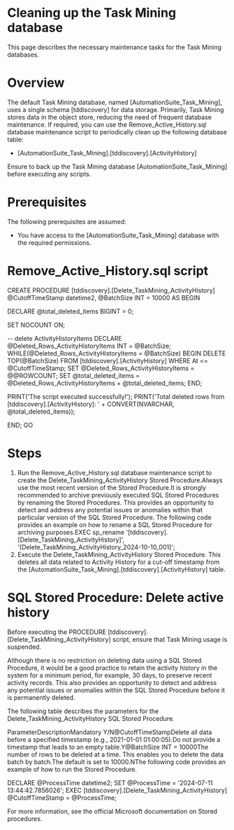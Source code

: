 ﻿# Cleaning up the Task Mining database

This page describes the necessary maintenance tasks for the Task Mining databases.

# Overview

The default Task Mining database, named [AutomationSuite_Task_Mining], uses a single schema [tddiscovery] for data storage. Primarily, Task Mining stores data in the object store, reducing the need of frequent database maintenance. If required, you can use the Remove_Active_History.sql database maintenance script to periodically clean up the following database table:

* [AutomationSuite_Task_Mining].[tddiscovery].[ActivityHistory]

Ensure to back up the Task Mining database [AutomationSuite_Task_Mining] before executing any scripts.

# Prerequisites

The following prerequisites are assumed:

* You have access to the [AutomationSuite_Task_Mining] database with the required permissions.

# Remove_Active_History.sql script

CREATE PROCEDURE [tddiscovery].[Delete_TaskMining_ActivityHistory] 
   @CutoffTimeStamp datetime2, 
   @BatchSize INT = 10000 
AS
BEGIN
  
   DECLARE @total_deleted_items BIGINT = 0; 
   
   SET NOCOUNT ON;
   
   -- delete ActivityHistoryItems 
   DECLARE @Deleted_Rows_ActivityHistoryItems INT = @BatchSize; 
   WHILE(@Deleted_Rows_ActivityHistoryItems = @BatchSize)
   BEGIN
     DELETE TOP(@BatchSize) FROM [tddiscovery].[ActivityHistory] WHERE At <= @CutoffTimeStamp; 
     SET @Deleted_Rows_ActivityHistoryItems = @@ROWCOUNT; 
     SET @total_deleted_items = @Deleted_Rows_ActivityHistoryItems + @total_deleted_items;
   END;

   PRINT('The script executed successfully!');
   PRINT('Total deleted rows from [tddiscovery].[ActivityHistory]: ' + CONVERT(NVARCHAR, @total_deleted_items));

END; 
GO

# Steps

1. Run the Remove_Active_History.sql database maintenance script to create the Delete_TaskMining_ActivityHistory Stored Procedure.Always use the most recent version of the Stored Procedure.It is strongly recommended to archive previously executed SQL Stored Procedures by renaming the Stored Procedures. This provides an opportunity to detect and address any potential issues or anomalies within that particular version of the SQL Stored Procedure. The following code provides an example on how to rename a SQL Stored Procedure for archiving purposes.EXEC sp_rename '[tddiscovery].[Delete_TaskMining_ActivityHistory]', '[Delete_TaskMining_ActivityHistory_2024-10-10_001]';
2. Execute the Delete_TaskMining_ActivityHistory Stored Procedure. This deletes all data related to Activity History for a cut-off timestamp from the [AutomationSuite_Task_Mining].[tddiscovery].[ActivityHistory] table.



# SQL Stored Procedure: Delete active history

Before executing the PROCEDURE [tddiscovery].[Delete_TaskMining_ActivityHistory] script, ensure that Task Mining usage is suspended.

Although there is no restriction on deleting data using a SQL Stored Procedure, it would be a good practice to retain the activity history in the system for a minimum period, for example, 30 days, to preserve recent activity records. This also provides an opportunity to detect and address any potential issues or anomalies within the SQL Stored Procedure before it is permanently deleted.

The following table describes the parameters for the Delete_TaskMining_ActivityHistory SQL Stored Procedure.

ParameterDescriptionMandatory Y/N@CutoffTimeStampDelete all data before a specified timestamp (e.g., 2021-01-01 01:00:05).Do not provide a timestamp that leads to an empty table.Y@BatchSize INT = 10000The number of rows to be deleted at a time. This enables you to delete the data batch by batch.The default is set to 10000.NThe following code provides an example of how to run the Stored Procedure.

DECLARE @ProcessTime datetime2;
SET @ProcessTime = '2024-07-11 13:44:42.7856026';
EXEC [tddiscovery].[Delete_TaskMining_ActivityHistory] @CutoffTimeStamp = @ProcessTime;

For more information, see the official Microsoft documentation on Stored procedures.

